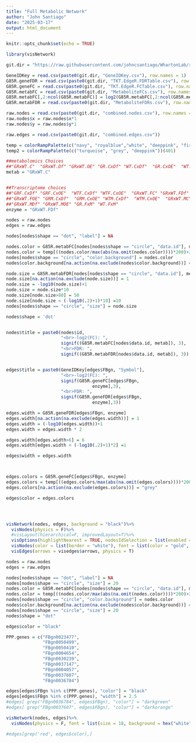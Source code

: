 ```yaml
---
title: "Full Metabolic Network"
author: "John Santiago"
date: "2025-03-17"
output: html_document
---
```


```r
knitr::opts_chunk$set(echo = TRUE)
```

```r

library(visNetwork)

git.dir = "https://raw.githubusercontent.com/johncsantiago/WhartonLab/refs/heads/master/GeneralDataFiles/"

GeneIDKey = read.csv(paste0(git.dir, "GeneIDKey.csv"), row.names = 1)
G85R.geneFDR = read.csv(paste0(git.dir, "TKT.EdgeR.FDRTable.csv"), row.names = 1)
G85R.geneFC = read.csv(paste0(git.dir, "TKT.EdgeR.FCTable.csv"), row.names = 1)
G85R.metabFC = read.csv(paste0(git.dir, "MetaboliteFCs.csv"), row.names = 1)
G85R.metabFC[,2:ncol(G85R.metabFC)] = log2(G85R.metabFC[,2:ncol(G85R.metabFC)])
G85R.metabFDR = read.csv(paste0(git.dir, "MetaboliteFDRs.csv"), row.names = 1)

raw.nodes = read.csv(paste0(git.dir, "combined.nodes.csv"), row.names = 1)
raw.nodes$x = raw.nodes$x*1
raw.nodes$y = raw.nodes$y*1

raw.edges = read.csv(paste0(git.dir, "combined.edges.csv"))

temp = colorRampPalette(c("navy", "royalblue","white", "deeppink", "firebrick"))(401)
temp2 = colorRampPalette(c("turquoise", "grey", "deeppink"))(401)

```


```r

##metabolomics Choices
##"GRxWT.C"  "GRxWT.Df" "GRxWT.OE" "GR.CxDf" "WT.CxDf"  "GR.CxOE"  "WT.CxOE"
metab = "GRxWT.C"


##Transcriptome choices
##"GRF.CxDf" "GRF.CxOE"  "WTF.CxDf" "WTF.CxOE"  "GRxWT.FC" "GRxWT.FDf"
##"GRxWT.FOE" "GRM.CxDf"  "GRM.CxOE" "WTM.CxDf"  "WTM.CxOE"  "GRxWT.MC"
##"GRxWT.MDf" "GRxWT.MOE" "GR.FxM" "WT.FxM" 
enzyme = "GRxWT.FDf"

nodes = raw.nodes
edges = raw.edges

nodes[nodes$shape == "dot", "label"] = NA

nodes.color = G85R.metabFC[nodes[nodes$shape == "circle", "data.id"], metab]
nodes.color = temp[((nodes.color/max(abs(na.omit(nodes.color))))*200)+201]
nodes[nodes$shape == "circle", "color.background"] = nodes.color
nodes$color.background[na.action(na.exclude(nodes$color.background))] = "white"

node.size = G85R.metabFDR[nodes[nodes$shape == "circle", "data.id"], metab]
node.size[na.action(na.exclude(node.size))] = 1
node.size = -log10(node.size)+1
node.size = node.size*10
node.size[node.size>80] = 50
node.size[node.size < (-log10(.2)+1)*10] =10
nodes[nodes$shape == "circle", "size"] = node.size

nodes$shape = 'dot'


nodes$title = paste0(nodes$id,
                     "<br>-log2(FC): ", 
                     signif((G85R.metabFC[nodes$data.id, metab]), 3),
                     "<br>FDR: ", 
                     signif((G85R.metabFDR[nodes$data.id, metab]), 3))


edges$title = paste0(GeneIDKey[edges$FBgn, "Symbol"],
                     "<br>-log2(FC): ", 
                     signif(G85R.geneFC[edges$FBgn,
                                 enzyme],3),
                     "<br>FDR: ", 
                     signif(G85R.geneFDR[edges$FBgn,
                                 enzyme],3))

edges.width = G85R.geneFDR[edges$FBgn, enzyme]
edges.width[na.action(na.exclude(edges.width))] = 1
edges.width = (-log10(edges.width))+1
edges.width = edges.width * 2

edges.width[edges.width>6] = 6
edges.width[edges.width < (-log10(.2)+1)*2] =1

edges$width = edges.width



edges.colors = G85R.geneFC[edges$FBgn, enzyme]
edges.colors = temp[((edges.colors/max(abs(na.omit(edges.colors))))*200)+201]
edges.colors[na.action(na.exclude(edges.colors))] = "grey"

edges$color = edges.colors




visNetwork(nodes, edges, background = "black")%>%
  visNodes(physics = F)%>%
  #visLayout(hierarchical=F, improvedLayout=T)%>%
  visOptions(highlightNearest = TRUE, nodesIdSelection = list(enabled = T, values = nodes[nodes$size > 0, "label"]))%>%
  visNodes(color = list(border = "white"), font = list(color = "gold", size = 14, background = "black"))%>%
  visEdges(arrows = visedges$arrows, physics = T)

```



```r

nodes = raw.nodes
edges = raw.edges

nodes[nodes$shape == "dot", "label"] = NA
nodes[nodes$shape == "circle", "size"] = 20
nodes.color = G85R.metabFC[nodes[nodes$shape == "circle", "data.id"], metab]
nodes.color = temp[((nodes.color/max(abs(na.omit(nodes.color))))*200)+201]
nodes[nodes$shape == "circle", "color.background"] = nodes.color
nodes$color.background[na.action(na.exclude(nodes$color.background))] = "ghostwhite"
nodes[nodes$shape == "circle", "size"] = 20
nodes$shape = "dot"

edges$color = "black"

PPP.genes = c("FBgn0023477",
              "FBgn0050499",
              "FBgn0050410",
              "FBgn0004654",
              "FBgn0030239",
              "FBgn0037147",
              "FBgn0004057",
              "FBgn0037607",
              "FBgn0036784")

edges[edges$FBgn %in% c(PPP.genes), "color"] = "black"
edges[edges$FBgn %in% c(PPP.genes), "width"] = 2.5
#edges[ grep("FBgn0036784", edges$FBgn), "color"] = "darkgreen"
#edges[ grep("FBgn0037607", edges$FBgn), "color"] = "darkorange"

visNetwork(nodes, edges)%>%
  visNodes(physics = F, font = list(size = 18, background = hex("white", .6)))

#edges[grep('red', edges$color),]

```



